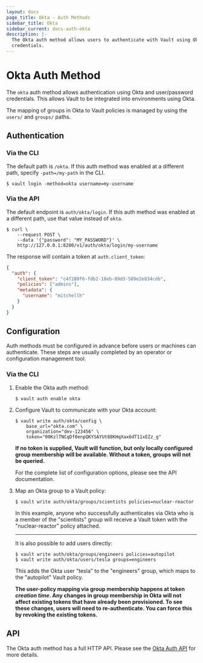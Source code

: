 ```yaml
---
layout: docs
page_title: Okta - Auth Methods
sidebar_title: Okta
sidebar_current: docs-auth-okta
description: |-
  The Okta auth method allows users to authenticate with Vault using Okta
  credentials.
---
```


# Okta Auth Method

The `okta` auth method allows authentication using Okta and user/password
credentials. This allows Vault to be integrated into environments using Okta.

The mapping of groups in Okta to Vault policies is managed by using the
`users/` and `groups/` paths.

## Authentication

### Via the CLI

The default path is `/okta`. If this auth method was enabled at a different
path, specify `-path=/my-path` in the CLI.

```text
$ vault login -method=okta username=my-username
```

### Via the API

The default endpoint is `auth/okta/login`. If this auth method was enabled
at a different path, use that value instead of `okta`.

```shell
$ curl \
    --request POST \
    --data '{"password": "MY_PASSWORD"}' \
    http://127.0.0.1:8200/v1/auth/okta/login/my-username
```

The response will contain a token at `auth.client_token`:

```json
{
  "auth": {
    "client_token": "c4f280f6-fdb2-18eb-89d3-589e2e834cdb",
    "policies": ["admins"],
    "metadata": {
      "username": "mitchellh"
    }
  }
}
```

## Configuration

Auth methods must be configured in advance before users or machines can
authenticate. These steps are usually completed by an operator or configuration
management tool.

### Via the CLI

1. Enable the Okta auth method:

   ```text
   $ vault auth enable okta
   ```

1. Configure Vault to communicate with your Okta account:

   ```text
   $ vault write auth/okta/config \
       base_url="okta.com" \
       organization="dev-123456" \
       token="00KzlTNCqDf0enpQKYSAYUt88KHqXax6dT11xEZz_g"
   ```

   **If no token is supplied, Vault will function, but only locally configured
   group membership will be available. Without a token, groups will not be
   queried.**

   For the complete list of configuration options, please see the API
   documentation.

1. Map an Okta group to a Vault policy:

   ```text
   $ vault write auth/okta/groups/scientists policies=nuclear-reactor
   ```

   In this example, anyone who successfully authenticates via Okta who is a
   member of the "scientists" group will receive a Vault token with the
   "nuclear-reactor" policy attached.

   ***

   It is also possible to add users directly:

   ```text
   $ vault write auth/okta/groups/engineers policies=autopilot
   $ vault write auth/okta/users/tesla groups=engineers
   ```

   This adds the Okta user "tesla" to the "engineers" group, which maps to
   the "autopilot" Vault policy.

   **The user-policy mapping via group membership happens at token _creation
   time_. Any changes in group membership in Okta will not affect existing
   tokens that have already been provisioned. To see these changes, users
   will need to re-authenticate. You can force this by revoking the
   existing tokens.**

## API

The Okta auth method has a full HTTP API. Please see the
[Okta Auth API](/api/auth/okta/index.html) for more details.
